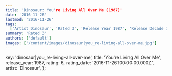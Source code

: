 ```yaml
---
title: 'Dinosaur: You're Living All Over Me (1987)'
date: '2016-11-26'
lastmod: '2016-11-26'
tags:
  ['Artist Dinosaur', 'Rated 3', 'Release Year 1987', 'Release Decade 1980']
summary: 'Rated 3'
authors: ['default']
images: ['/content/images/dinosaur|you_re-living-all-over-me.jpg']
---
```


  key: 'dinosaur|you_re-living-all-over-me',
  title: 'You're Living All Over Me',
  release_year: 1987,
  rating: 6,
  rating_date: '2016-11-26T00:00:00.000Z',
  artist: 'Dinosaur',
};

<MusicRating data={data} />
